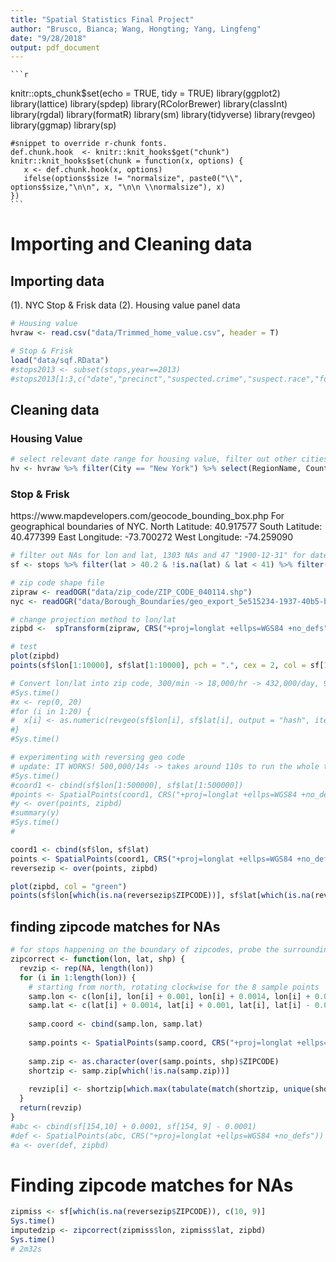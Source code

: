 ```yaml
---
title: "Spatial Statistics Final Project"
author: "Brusco, Bianca; Wang, Hongting; Yang, Lingfeng"
date: "9/28/2018"
output: pdf_document
---
```


    ```r
knitr::opts_chunk$set(echo = TRUE, tidy = TRUE)
    library(ggplot2)
    library(lattice)
    library(spdep)
    library(RColorBrewer)
    library(classInt)
    library(rgdal)
    library(formatR)
    library(sm)
    library(tidyverse)
    library(revgeo)
    library(ggmap)
    library(sp)
    
    #snippet to override r-chunk fonts.
    def.chunk.hook  <- knitr::knit_hooks$get("chunk")
    knitr::knit_hooks$set(chunk = function(x, options) {
       x <- def.chunk.hook(x, options)
       ifelse(options$size != "normalsize", paste0("\\", options$size,"\n\n", x, "\n\n \\normalsize"), x)
    })
    ```

# Importing and Cleaning data
## Importing data
(1). NYC Stop & Frisk data
(2). Housing value panel data
```r
# Housing value
hvraw <- read.csv("data/Trimmed_home_value.csv", header = T)

# Stop & Frisk
load("data/sqf.RData")
#stops2013 <- subset(stops,year==2013)
#stops2013[1:3,c("date","precinct","suspected.crime","suspect.race","found.weapon")]
```

## Cleaning data
### Housing Value
```r
# select relevant date range for housing value, filter out other cities
hv <- hvraw %>% filter(City == "New York") %>% select(RegionName, CountyName, X2005.12:X2014.01) %>% arrange(RegionName)
```

### Stop & Frisk

https://www.mapdevelopers.com/geocode_bounding_box.php
For geographical boundaries of NYC.
North Latitude: 40.917577 South Latitude: 40.477399 East Longitude: -73.700272 West Longitude: -74.259090

```r
# filter out NAs for lon and lat, 1303 NAs and 47 "1900-12-31" for date, then select columns of interest, sorted in chronological order
sf <- stops %>% filter(lat > 40.2 & !is.na(lat) & lat < 41) %>% filter(date >= "2006-01-01" & date <= "2013-12-31") %>% select(year, date, time, precinct, suspected.crime, frisked, suspect.race, found.weapon, lat, lon) %>% arrange(date, time)

```


```r
# zip code shape file
zipraw <- readOGR("data/zip_code/ZIP_CODE_040114.shp")
nyc <- readOGR("data/Borough_Boundaries/geo_export_5e515234-1937-40b5-b942-1ef10ea3ea45.shp")

# change projection method to lon/lat
zipbd <-  spTransform(zipraw, CRS("+proj=longlat +ellps=WGS84 +no_defs"))

# test
plot(zipbd)
points(sf$lon[1:10000], sf$lat[1:10000], pch = ".", cex = 2, col = sf[1:10000, ]$suspect.race)
```

```r
# Convert lon/lat into zip code, 300/min -> 18,000/hr -> 432,000/day, 9.15 day LOL
#Sys.time()
#x <- rep(0, 20)
#for (i in 1:20) {
#  x[i] <- as.numeric(revgeo(sf$lon[i], sf$lat[i], output = "hash", item = "zip"))
#}
#Sys.time()

# experimenting with reversing geo code
# update: IT WORKS! 500,000/14s -> takes around 110s to run the whole thing
#Sys.time()
#coord1 <- cbind(sf$lon[1:500000], sf$lat[1:500000])
#points <- SpatialPoints(coord1, CRS("+proj=longlat +ellps=WGS84 +no_defs"))
#y <- over(points, zipbd)
#summary(y)
#Sys.time()
#

coord1 <- cbind(sf$lon, sf$lat)
points <- SpatialPoints(coord1, CRS("+proj=longlat +ellps=WGS84 +no_defs"))
reversezip <- over(points, zipbd)


```

```r
plot(zipbd, col = "green")
points(sf$lon[which(is.na(reversezip$ZIPCODE))], sf$lat[which(is.na(reversezip$ZIPCODE))], pch = ".", cex = 4, col = "red")
```

## finding zipcode matches for NAs
```r
# for stops happening on the boundary of zipcodes, probe the surrounding areas (8 points) and take the majority vote to be its zip code, the distance from the original point is close to 140 ft.
zipcorrect <- function(lon, lat, shp) {
  revzip <- rep(NA, length(lon))
  for (i in 1:length(lon)) {
    # starting from north, rotating clockwise for the 8 sample points
    samp.lon <- c(lon[i], lon[i] + 0.001, lon[i] + 0.0014, lon[i] + 0.001, lon[i], lon[i] - 0.001, lon[i] - 0.0014, lon[i] - 0.001)
    samp.lat <- c(lat[i] + 0.0014, lat[i] + 0.001, lat[i], lat[i] - 0.001, lat[i] - 0.0014, lat[i] - 0.001, lat[i], lat[i] + 0.001)
    
    samp.coord <- cbind(samp.lon, samp.lat)
    
    samp.points <- SpatialPoints(samp.coord, CRS("+proj=longlat +ellps=WGS84 +no_defs"))
    
    samp.zip <- as.character(over(samp.points, shp)$ZIPCODE)
    shortzip <- samp.zip[which(!is.na(samp.zip))]
    
    revzip[i] <- shortzip[which.max(tabulate(match(shortzip, unique(shortzip))))]
  }
  return(revzip)
}
#abc <- cbind(sf[154,10] + 0.0001, sf[154, 9] - 0.0001)
#def <- SpatialPoints(abc, CRS("+proj=longlat +ellps=WGS84 +no_defs"))
#a <- over(def, zipbd)
```

# Finding zipcode matches for NAs
```r
zipmiss <- sf[which(is.na(reversezip$ZIPCODE)), c(10, 9)]
Sys.time()
imputedzip <- zipcorrect(zipmiss$lon, zipmiss$lat, zipbd)
Sys.time()
# 2m32s

```



